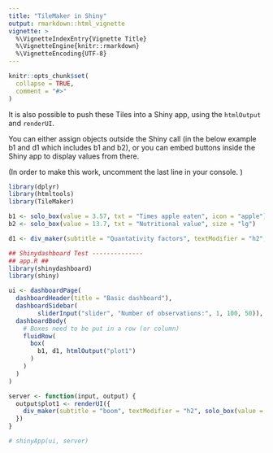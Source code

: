 ```yaml
---
title: "TileMaker in Shiny"
output: rmarkdown::html_vignette
vignette: >
  %\VignetteIndexEntry{Vignette Title}
  %\VignetteEngine{knitr::rmarkdown}
  %\VignetteEncoding{UTF-8}
---
```


```r
knitr::opts_chunk$set(
  collapse = TRUE,
  comment = "#>"
)
```

It is also possible to push these Tiles into a Shiny app, using the `htmlOutput` and `renderUI`.

You can either assign objects outside the Shiny call (in the below example b1 and d1 which includes b1 and b2), or you can embed buttons inside the Shiny app to display values from there.

(In order to make this work, uncomment the last line in your console. )


```r
library(dplyr)
library(htmltools)
library(TileMaker)

b1 <- solo_box(value = 3.57, txt = "Times apple eaten", icon = "apple")
b2 <- solo_box(value = 13.7, txt = "Nutritional value", size = "lg")

d1 <- div_maker(subtitle = "Quantativity factors", textModifier = "h2", b1, b2)

## Shinydashboard Test --------------
## app.R ##
library(shinydashboard)
library(shiny)

ui <- dashboardPage(
  dashboardHeader(title = "Basic dashboard"),
  dashboardSidebar(
        sliderInput("slider", "Number of observations:", 1, 100, 50)),
  dashboardBody(
    # Boxes need to be put in a row (or column)
    fluidRow(
      box(
        b1, d1, htmlOutput("plot1")
      )
    )
  )
)

server <- function(input, output) {
  output$plot1 <- renderUI({
    div_maker(subtitle = "boom", textModifier = "h2", solo_box(value = input$slider, txt = "Times apple eaten", icon = "apple"))
  })
}

# shinyApp(ui, server)
```

